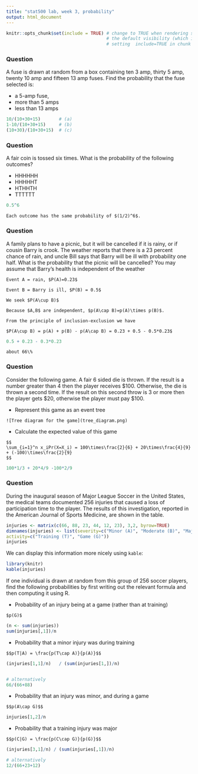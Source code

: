```yaml
---
title: "stat500 lab, week 3, probability"
output: html_document
---
```


```r
knitr::opts_chunk$set(include = TRUE) # change to TRUE when rendering solutions; this changes
                                      # the default visibility (which is overridden by explicitly
                                      # setting  include=TRUE in chunk options) 
```


### Question
A fuse is drawn at random from a box containing ten 3 amp, thirty 5
amp, twenty 10 amp and fifteen 13 amp fuses.  Find the probability
that the fuse selected is: 

* a 5-amp fuse, 
* more than 5 amps
* less than 13 amps

```r
10/(10+30+15)       # (a)
1-10/(10+30+15)     # (b)
(10+30)/(10+30+15)  # (c)
```
 
### Question
A fair coin is tossed six times.  What is the probability of the following outcomes?

* HHHHHH
* HHHHHT
* HTHHTH
* TTTTTT

```r
0.5^6
```

```asis
Each outcome has the same probability of $(1/2)^6$.
```

### Question
A family plans to have a picnic, but it will be cancelled if it is
rainy, or if cousin Barry is crook.  The weather reports that there is
a 23 percent chance of rain, and uncle Bill says that Barry will be
ill with probability one half.  What is the probability that the
picnic will be cancelled?  You may assume that Barry's health is
independent of the weather
  
```asis
Event A = rain, $P(A)=0.23$

Event B = Barry is ill, $P(B) = 0.5$

We seek $P(A\cup B)$

Because $A,B$ are independent, $p(A\cap B)=p(A)\times p(B)$.

From the principle of inclusion-exclusion we have

$P(A\cup B) = p(A) + p(B) - p(A\cap B) = 0.23 + 0.5 - 0.5*0.23$
```

```r
0.5 + 0.23 - 0.3*0.23
```

```asis
about 66\%
```

### Question

Consider the following game.  A fair 6 sided die is thrown.  If the
result is a number greater than 4 then the player receives
\$100. Otherwise, the die is thrown a second time.  If the result on
this second throw is 3 or more then the player gets \$20, otherwise the
player must pay \$100.

* Represent this game as an event tree

```asis
![Tree diagram for the game](tree_diagram.png)
```

* Calculate the expected value of this game

```asis

$$
\sum_{i=1}^n x_iPr(X=X_i) = 100\times\frac{2}{6} + 20\times\frac{4}{9} + (-100)\times\frac{2}{9}
$$
```

```r
100*1/3 + 20*4/9 -100*2/9
```

### Question 

During the inaugural season of Major League Soccer in the United
States, the medical teams documented 256 injuries that caused a loss
of participation time to the player. The results of this
investigation, reported in the American Journal of Sports Medicine,
are shown in the table.


```r
injuries <- matrix(c(66, 88, 23, 44, 12, 23), 3,2, byrow=TRUE)
dimnames(injuries) <- list(severity=c("Minor (A)", "Moderate (B)", "Major (C)"),
activity=c("Training (T)", "Game (G)"))
injuries
```

We can display this information more nicely using `kable`:

```r
library(knitr)
kable(injuries)
```

If one individual is drawn at random from this group of 256 soccer
players, find the following probabilities by first writing out the
relevant formula and then computing it using R.

* Probability of an injury being at a game (rather than at training)
```asis
$p(G)$
```
```r
(n <- sum(injuries))
sum(injuries[,1])/n
```

* Probability that a minor injury was during training

```asis
$$p(T|A) = \frac{p(T\cap A)}{p(A)}$$
```

```r
(injuries[1,1]/n)   / (sum(injuries[1,])/n)


# alternatively
66/(66+88)
```

* Probability that an injury was minor, and during a game

```asis
$$p(A\cap G)$$
```

```r
injuries[1,2]/n
```

* Probability that a training injury was major

```asis
$$p(C|G) = \frac{p(C\cap G)}{p(G)}$$
```

```r
(injuries[3,1]/n) / (sum(injuries[,1])/n)

# alternatively
12/(66+23+12)
```


